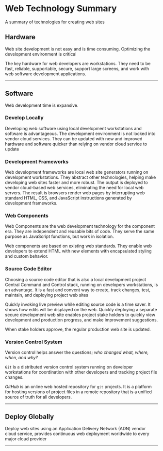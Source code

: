 # Web Technology Summary

A summary of technologies for creating web sites

## Hardware

Web site development is not easy and is time consuming. Optimizing the development environment is critical

The key hardware for web developers are workstations. They need to be fast, reliable, supportable, secure, support large screens, and work with web software development applications.

***

## Software

Web development time is expansive. 

### Develop Locally

Developing web software using local development workstations and software is advantageous. The development environment is not locked into   vendor cloud services.  They can be updated with new and improved hardware and software quicker than relying on vendor cloud service to update


### Development Frameworks

Web development frameworks are local web site generators running on development workstations. They abstract other technologies, helping make developing web sites faster and more robust. The output is deployed to vendor cloud-based web services, eliminating the need for local web servers. The result is browsers render web pages by interrupting web standard HTML, CSS, and JavaScript instructions generated by development frameworks.

### Web Components

Web Components are the web development technology for the component era. They are independent and reusable bits of code. They serve the same purpose as JavaScript functions, but work in isolation.

Web components are based on existing web standards. They enable web developers to extend HTML with new elements with encapsulated styling and custom behavior.

### Source Code Editor

Choosing a source code editor that is also a local development project Central Command and Control stack, running on developers workstations, is an advantage. It is a fast and convent way to create, track changes, test, maintain, and deploying project web sites 
 
Quickly invoking live preview while editing source code is a time saver. It shows how edits will be displayed on the web. Quickly deploying a separate secure development web site enables project stake holders to quickly view development  and production progress, and make improvement suggestions.

When stake holders approve, the regular production  web site is updated.

### Version Control System

Version control helps answer the questions; *who changed what, where, when, and why?*

``Git`` is a  distributed version control system running on developer workstations for coordination with other developers and tracking  project file changes.

*GitHub* is an online web hosted repository for ``git`` projects. It is a platform for hosting versions of project files in a remote repository that is a unified source of truth for all developers.

***

## Deploy Globally

Deploy web sites using an Application Delivery Network (ADN) vendor cloud service, provides continuous web deployment  worldwide to every major cloud provider

***



